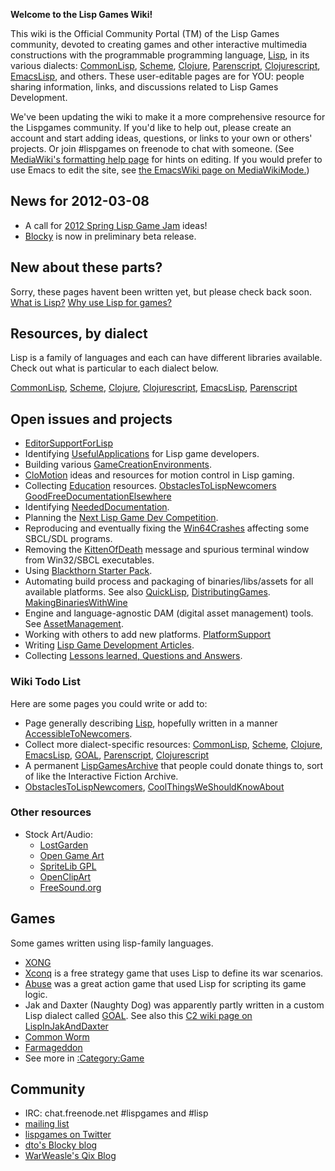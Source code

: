 '''Welcome to the Lisp Games Wiki!'''

This wiki is the Official Community Portal (TM) of the Lisp Games community, devoted to creating games and other interactive multimedia constructions with the programmable programming language, [[Lisp]], in its various dialects: [[CommonLisp]], [[Scheme]], [[Clojure]], [[Parenscript]], [[Clojurescript]], [[EmacsLisp]], and others. These user-editable pages are for YOU: people sharing information, links, and discussions related to Lisp Games Development.

We've been updating the wiki to make it a more comprehensive resource for the Lispgames community. If you'd like to help out, please create an account and start adding ideas, questions, or links to your own or others' projects. Or join #lispgames on freenode to chat with someone. (See [http://www.mediawiki.org/wiki/Help:Formatting MediaWiki's formatting help page] for hints on editing. If you would prefer to use Emacs to edit the site, see [http://www.emacswiki.org/emacs/MediaWikiMode the EmacsWiki page on MediaWikiMode.])

== News for 2012-03-08 ==

* A call for [[2012 Spring Lisp Game Jam]] ideas!
* [[Blocky]] is now in preliminary beta release.

== New about these parts? == 
Sorry, these pages havent been written yet, but please check back soon.
[[What is Lisp?]]
[[Why use Lisp for games?]]

== Resources, by dialect ==

Lisp is a family of languages and each can have different libraries available. Check out what is particular to each dialect below.

[[CommonLisp]], [[Scheme]], [[Clojure]], [[Clojurescript]], [[EmacsLisp]], [[Parenscript]]

== Open issues and projects == 

* [[EditorSupportForLisp]] 
* Identifying [[UsefulApplications]] for Lisp game developers.
* Building various [[GameCreationEnvironments]].
* [[CloMotion]] ideas and resources for motion control in Lisp gaming.
* Collecting [[Education]] resources. [[ObstaclesToLispNewcomers]] [[GoodFreeDocumentationElsewhere]]
* Identifying [[NeededDocumentation]].
* Planning the [[Next Lisp Game Dev Competition]].
* Reproducing and eventually fixing the [[Win64Crashes]] affecting some SBCL/SDL programs. 
* Removing the [[KittenOfDeath]] message and spurious terminal window from Win32/SBCL executables.
* Using [http://code.google.com/p/blackthorn-engine/wiki/BlackthornStarterPack Blackthorn Starter Pack].
* Automating build process and packaging of binaries/libs/assets for all available platforms. See also [[QuickLisp]], [[DistributingGames]]. [[MakingBinariesWithWine]]
* Engine and language-agnostic DAM (digital asset management) tools. See [[AssetManagement]].
* Working with others to add new platforms. [[PlatformSupport]]
* Writing [[Articles| Lisp Game Development Articles]].
* Collecting [[Lessons Learned|Lessons learned, Questions and Answers]].

=== Wiki Todo List ===

Here are some pages you could write or add to: 

* Page generally describing [[Lisp]], hopefully written in a manner [[AccessibleToNewcomers]].
* Collect more dialect-specific resources: [[CommonLisp]], [[Scheme]], [[Clojure]], [[EmacsLisp]], [[GOAL]], [[Parenscript]], [[Clojurescript]] 
* A permanent [[LispGamesArchive]] that people could donate things to, sort of like the Interactive Fiction Archive.
* [[ObstaclesToLispNewcomers]], [[CoolThingsWeShouldKnowAbout]]

=== Other resources ===

* Stock Art/Audio: 
** [http://lostgarden.com/labels/free%20game%20graphics.html LostGarden]
** [http://opengameart.org Open Game Art]
** [http://www.flyingyogi.com/fun/spritelib.html SpriteLib GPL]
** [http://openclipart.org/tags/game OpenClipArt]
** [http://www.freesound.org/ FreeSound.org]

== Games ==
Some games written using lisp-family languages.

* [http://dto.github.com/notebook/xong.html XONG]
* [http://sourceware.org/xconq/ Xconq] is a free strategy game that uses Lisp to define its war scenarios.
* [http://en.wikipedia.org/wiki/Abuse_%28video_game%29 Abuse] was a great action game that used Lisp for scripting its game logic.
* Jak and Daxter (Naughty Dog) was apparently partly written in a custom Lisp dialect called [http://en.wikipedia.org/wiki/Game_Oriented_Assembly_Lisp GOAL]. See also this [http://c2.com/cgi/wiki?LispInJakAndDaxter C2 wiki page on LispInJakAndDaxter]
* [[Common Worm]]
* [[Farmageddon]]
* See more in [[:Category:Game]]

== Community ==

* IRC: chat.freenode.net #lispgames and #lisp
* [http://common-lisp.net/mailman/listinfo/lisp-game-dev mailing list]
* [http://twitter.com/lispgames lispgames on Twitter]
* [http://blocky.io/blog dto's Blocky blog]
* [http://lisp-qix.blogspot.com// WarWeasle's Qix Blog]